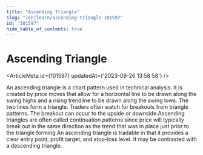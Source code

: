 ```yaml
---
title: "Ascending Triangle"
slug: "/en/learn/ascending-triangle-101597"
id: "101597"
hide_table_of_contents: true
---
```



# Ascending Triangle

<ArticleMeta id={101597} updatedAt={'2023-09-26 13:58:58'} />
<div className='border-solid border-b border-t-0 my-4 border-[var(--ifm-color-gray-300)]' />

An ascending triangle is a chart pattern used in technical analysis. It is created by price moves that allow for a horizontal line to be drawn along the swing highs and a rising trendline to be drawn along the swing lows. The two lines form a triangle. Traders often watch for breakouts from triangle patterns. The breakout can occur to the upside or downside.Ascending triangles are often called continuation patterns since price will typically break out in the same direction as the trend that was in place just prior to the triangle forming.An ascending triangle is tradable in that it provides a clear entry point, profit target, and stop-loss level. It may be contrasted with a descending triangle.
